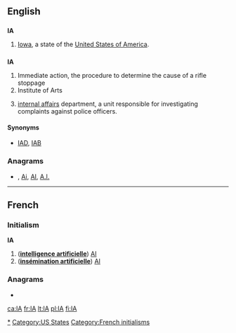 {{also|ia|-ia|ía|iå|i-a|-ía}}
==English==

==={{abbreviation}}===
'''IA'''

# [[Iowa]], a state of the [[United States of America]].

==={{initialism}}===
'''IA'''

# Immediate action, the procedure to determine the cause of a rifle stoppage
# Institute of Arts
# {{law enforcement}} [[internal affairs]] department, a unit responsible for investigating complaints against police officers.

====Synonyms====
* {{sense|law enforcement}} [[IAD]], [[IAB]]

===Anagrams===
* {{alphagram|[[ai#English|ai]]}} , [[Ai#English|Ai]], [[AI#English|AI]], [[A.I.#English|A.I.]]

[[Category:Iowa|*]]
[[Category:US States]]

----

==French==
===Initialism===
'''IA''' {{f}}

# ('''[[intelligence artificielle]]''') [[AI]]
# ('''[[insémination artificielle]]''') [[AI]]

===Anagrams===
* {{alphagram|[[ai#French|ai]]}} 


[[Category:French initialisms]]

[[ca:IA]]
[[fr:IA]]
[[lt:IA]]
[[pl:IA]]
[[fi:IA]]